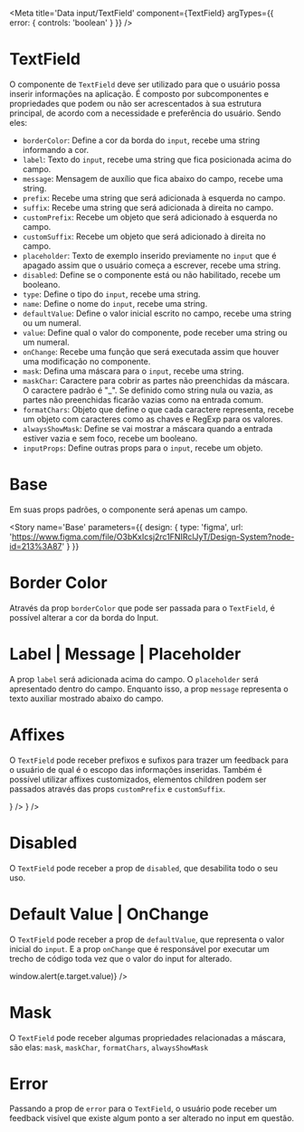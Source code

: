 

<Meta title='Data input/TextField' component={TextField} argTypes={{ error: { controls: 'boolean' } }} />

# TextField

O componente de `TextField` deve ser utilizado para que o usuário possa inserir informações na aplicação.
É composto por subcomponentes e propriedades que podem ou não ser acrescentados à sua estrutura principal, de acordo com a necessidade e preferência do usuário.
Sendo eles:

- `borderColor`: Define a cor da borda do `input`, recebe uma string informando a cor.
- `label`: Texto do `input`, recebe uma string que fica posicionada acima do campo.
- `message`: Mensagem de auxílio que fica abaixo do campo, recebe uma string.
- `prefix`: Recebe uma string que será adicionada à esquerda no campo.
- `suffix`: Recebe uma string que será adicionada à direita no campo.
- `customPrefix`: Recebe um objeto que será adicionado à esquerda no campo.
- `customSuffix`: Recebe um objeto que será adicionado à direita no campo.
- `placeholder`: Texto de exemplo inserido previamente no `input` que é apagado assim que o usuário começa a escrever, recebe uma string.
- `disabled`: Define se o componente está ou não habilitado, recebe um booleano.
- `type`: Define o tipo do `input`, recebe uma string.
- `name`: Define o nome do `input`, recebe uma string.
- `defaultValue`: Define o valor inicial escrito no campo, recebe uma string ou um numeral.
- `value`: Define qual o valor do componente, pode receber uma string ou um numeral.
- `onChange`: Recebe uma função que será executada assim que houver uma modificação no componente.
- `mask`: Defina uma máscara para o `input`, recebe uma string.
- `maskChar`: Caractere para cobrir as partes não preenchidas da máscara. O caractere padrão é "\_". Se definido como string nula ou vazia, as partes não preenchidas ficarão vazias como na entrada comum.
- `formatChars`: Objeto que define o que cada caractere representa, recebe um objeto com caracteres como as chaves e RegExp para os valores.
- `alwaysShowMask`: Define se vai mostrar a máscara quando a entrada estiver vazia e sem foco, recebe um booleano.
- `inputProps`: Define outras props para o `input`, recebe um objeto.

# Base

Em suas props padrões, o componente será apenas um campo.

<Story
  name='Base'
  parameters={{
    design: {
      type: 'figma',
      url: 'https://www.figma.com/file/O3bKxIcsj2rc1FNIRclJyT/Design-System?node-id=213%3A87'
    }
  }}
>
  <SaturnProvider>
    <TextField />
  </SaturnProvider>
</Story>

# Border Color

Através da prop `borderColor` que pode ser passada para o `TextField`, é possível alterar a cor da borda do Input.

<Canvas>
  <Story
    name='Border Color'
    parameters={{
      design: {
        type: 'figma',
        url: 'https://www.figma.com/file/O3bKxIcsj2rc1FNIRclJyT/Design-System?node-id=213%3A87'
      }
    }}
  >
    <SaturnProvider>
      <TextField borderColor='green.400' />
    </SaturnProvider>
  </Story>
</Canvas>

# Label | Message | Placeholder

A prop `label` será adicionada acima do campo.
O `placeholder` será apresentado dentro do campo.
Enquanto isso, a prop `message` representa o texto auxiliar mostrado abaixo do campo.

<Canvas>
  <Story
    name='Label | Message | Placeholder'
    parameters={{
      design: {
        type: 'figma',
        url: 'https://www.figma.com/file/O3bKxIcsj2rc1FNIRclJyT/Design-System?node-id=213%3A87'
      }
    }}
  >
    <SaturnProvider>
      <TextField label='Label' placeholder='Placeholder' message='Message' />
    </SaturnProvider>
  </Story>
</Canvas>

# Affixes

O `TextField` pode receber prefixos e sufixos para trazer um feedback para o usuário de qual é o escopo das informações inseridas. Também é possível utilizar affixes customizados, elementos children podem ser passados através das props `customPrefix` e `customSuffix`.

<Canvas>
  <Story
    name='Affixes'
    parameters={{
      design: {
        type: 'figma',
        url: 'https://www.figma.com/file/O3bKxIcsj2rc1FNIRclJyT/Design-System?node-id=213%3A87'
      }
    }}
  >
    <SaturnProvider>
      <TextField name='prefix' placeholder='Prefix' prefix='R$' />
      <TextField name='prefix' placeholder='Custom Prefix' customPrefix={<Icon />} />
      <TextField name='suffix' placeholder='Suffix' suffix='reais' />
      <TextField name='suffix' placeholder='Custom Suffix' customSuffix={<Icon />} />
    </SaturnProvider>
  </Story>
</Canvas>

# Disabled

O `TextField` pode receber a prop de `disabled`, que desabilita todo o seu uso.

<Canvas>
  <Story
    name='Disabled'
    parameters={{
      design: {
        type: 'figma',
        url: 'https://www.figma.com/file/O3bKxIcsj2rc1FNIRclJyT/Design-System?node-id=213%3A87'
      }
    }}
  >
    <SaturnProvider>
      <TextField
        name='disabled'
        label='Disabled'
        placeholder='Disabled TextField'
        message='Disabled'
        prefix='R$'
        suffix='reais'
        disabled
      />
    </SaturnProvider>
  </Story>
</Canvas>

# Default Value | OnChange

O `TextField` pode receber a prop de `defaultValue`, que representa o valor inicial do `input`.
E a prop `onChange` que é responsável por executar um trecho de código toda vez que o valor do input for alterado.

<Canvas>
  <Story
    name='Default Value | OnChange'
    parameters={{
      design: {
        type: 'figma',
        url: 'https://www.figma.com/file/O3bKxIcsj2rc1FNIRclJyT/Design-System?node-id=213%3A87'
      }
    }}
  >
    <SaturnProvider>
      <TextField
        name='defaultValueOnChange'
        label='Default Value and OnChange'
        defaultValue='Initial Value'
        onChange={e => window.alert(e.target.value)}
      />
    </SaturnProvider>
  </Story>
</Canvas>

# Mask

O `TextField` pode receber algumas propriedades relacionadas a máscara, são elas: `mask`, `maskChar`, `formatChars`, `alwaysShowMask`

<Canvas>
  <Story
    name='Mask'
    parameters={{
      design: {
        type: 'figma',
        url: 'https://www.figma.com/file/O3bKxIcsj2rc1FNIRclJyT/Design-System?node-id=213%3A87'
      }
    }}
  >
    <SaturnProvider>
      <TextField name='mask' label='Mask' mask='999.999.999-99' />
      <TextField mt='1%' name='maskChar' label='MaskChar' mask='(99) 99999-9999' maskChar='*' />
      <TextField mt='1%' name='formatChars' label='FormatChars' mask='(33) 33333-3333' formatChars={{ '3': '[0-9]' }} />
      <TextField mt='1%' name='alwaysShowMask' label='AlwaysShowMask' mask='(99) 99999-9999' alwaysShowMask={true} />
    </SaturnProvider>
  </Story>
</Canvas>

# Error

Passando a prop de `error` para o `TextField`, o usuário pode receber um feedback visível que existe algum ponto a ser alterado no input em questão.

<Canvas>
  <Story
    name='Error'
    parameters={{
      design: {
        type: 'figma',
        url: 'https://www.figma.com/file/O3bKxIcsj2rc1FNIRclJyT/Design-System?node-id=213%3A87'
      }
    }}
  >
    <SaturnProvider>
      <TextField name='error' label='Error' placeholder='Error TextField' message='Required' error />
    </SaturnProvider>
  </Story>
</Canvas>

<ArgsTable of={TextField} />
